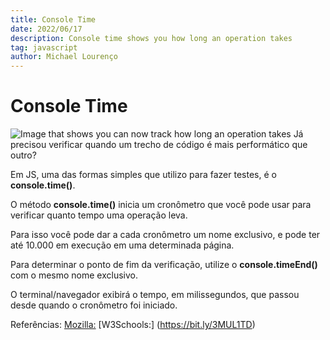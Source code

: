 ```yaml
---
title: Console Time
date: 2022/06/17
description: Console time shows you how long an operation takes 
tag: javascript
author: Michael Lourenço
---
```


# Console Time

<Image
  src="/images/SPT-CONSOLE-TIME.png"
  alt="Image that shows you can now track how long an operation takes "
  width={1278}
  height={988}
  priority
  className="next-image"
/>
Já precisou verificar quando um trecho de código é mais performático que outro? 

Em JS, uma das formas simples que utilizo para fazer testes, é o **console.time()**.

O método **console.time()** inicia um cronômetro que você pode usar para verificar quanto tempo uma operação leva. 

Para isso você pode dar a cada cronômetro um nome exclusivo, e pode ter até 10.000 em execução em uma determinada página.

Para determinar o ponto de fim da verificação, utilize o **console.timeEnd()** com o mesmo nome exclusivo.

O terminal/navegador exibirá o tempo, em milissegundos, que passou desde quando o cronômetro foi iniciado.

Referências:
[Mozilla:](https://mzl.la/3b9tUQH)
[W3Schools:] (https://bit.ly/3MUL1TD)